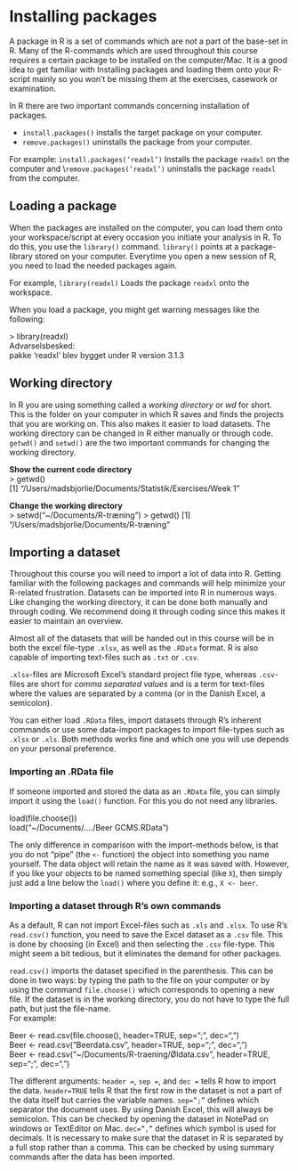 # Installing packages

A package in R is a set of commands which are not a part of the base-set in R. Many of the R-commands which are used throughout this course requires a certain package to be installed on the computer/Mac. It is a good idea to get familiar with Installing packages and loading them onto your R-script mainly so you won't be missing them at the exercises, casework or examination.

In R there are two important commands concerning installation of packages.

* `install.packages()` installs the target package on your computer.
* `remove.packages()` uninstalls the package from your computer.

For example: `install.packages(’readxl’)` Installs the package `readxl` on the computer and \\`remove.packages(’readxl’)` uninstalls the package `readxl` from the computer. 

## Loading a package

When the packages are installed on the computer, you can load them onto your workspace/script at every occasion you initiate your analysis in R. To do this, you use the `library()` command. `library()` points at a package-library stored on your computer. Everytime you open a new session of R, you need to load the needed packages again. 


For example, `library(readxl)` Loads the package `readxl` onto the workspace.

When you load a package, you might get warning messages like the following:

[\> library(readxl)]{.code_text}  
[Advarselsbesked:  
pakke ‘readxl’ blev bygget under R version 3.1.3]{.code_text .red_text}

## Working directory

In R you are using something called a *working directory* or *wd* for short. This is the folder on your computer in which R saves and finds the projects that you are working on. This also makes it easier to load datasets. The working directory can be changed in R either manually or through code. `getwd()` and `setwd()` are the two important commands for changing the working directory.

**Show the current code directory**  
[\> getwd()  
[1] "/Users/madsbjorlie/Documents/Statistik/Exercises/Week 1"]{.code_text}  

**Change the working directory**  
[\> setwd("~/Documents/R-træning") 
\> getwd()
[1] "/Users/madsbjorlie/Documents/R-træning"]{.code_text}  

## Importing a dataset

Throughout this course you will need to import a lot of data into R. Getting familiar with the following packages and commands will help minimize your R-related frustration. Datasets can be imported into R in numerous ways. Like changing the working directory, it can be done both manually and through coding. We recommend doing it through coding since this makes it easier to maintain an overview.

Almost all of the datasets that will be handed out in this course will be in both the excel file-type `.xlsx`, as well as the `.RData` format. R is also capable of importing text-files such as `.txt` or `.csv`.

`.xlsx`-files are Microsoft Excel's standard project file type, whereas `.csv`-files are short for *comma separated values* and is a term for text-files where the values are separated by a comma (or in the Danish Excel, a semicolon).

You can either load `.RData` files, import datasets through R’s inherent commands or use some data-import packages to import file-types such as `.xlsx` or `.xls`. Both methods works fine and which one you will use depends on your personal preference.

### Importing an .RData file
If someone imported and stored the data as an `.RData` file, you can simply import it using the `load()` function. For this you do not need any libraries.

::: {.code_text}
load(file.choose())  
load("~/Documents/..../Beer GCMS.RData”)
:::

The only difference in comparison with the import-methods below, is that you do not "pipe" (the `<-` function) the object into something you name yourself. The data object will retain the name as it was saved with. However, if you like your objects to be named something special (like `X`), then simply just add a line below the `load()` where you define it: e.g., `X <- beer`. 

### Importing a dataset through R’s own commands
As a default, R can not import Excel-files such as `.xls` and `.xlsx`. To use R’s `read.csv()` function, you need to save the Excel dataset as a `.csv` file. This is done by choosing \textit{Save as} (in Excel) and then selecting the `.csv` file-type. This might seem a bit tedious, but it eliminates the demand for other packages. 

`read.csv()` imports the dataset specified in the parenthesis. This can be done in two ways: by typing the path to the file on your computer or by using the command `file.choose()` which corresponds to opening a new file. If the dataset is in the working directory, you do not have to type the full path, but just the file-name.  
For example:

:::{.code_text}
Beer <- read.csv(file.choose(), header=TRUE, sep=";", dec=",")  
Beer <- read.csv(”Beerdata.csv”, header=TRUE, sep=";", dec=",")  
Beer <- read.csv("~/Documents/R-traening/Øldata.csv”, header=TRUE, sep=";", dec=",")
::: 

The different arguments: `header =`, `sep =`, and `dec =` tells R how to import the data. 
`header=TRUE` tells R that the first row in the dataset is not a part of the data itself but carries the variable names. `sep=”;”` defines which separator the document uses. By using Danish Excel, this will always be semicolon. This can be checked by opening the dataset in NotePad on windows or TextEditor on Mac.
`dec=”,”` defines which symbol is used for decimals. It is necessary to make sure that the dataset in R is separated by a full stop rather than a comma. This can be checked by using summary commands after the data has been imported. 